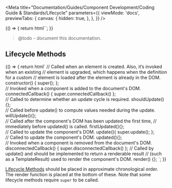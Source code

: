 
<Meta
  title="Documentation/Guides/Component Development/Coding Guide & Standards/Lifecycle"
  parameters={{
    viewMode: 'docs',
    previewTabs: {
      canvas: {
        hidden: true,
      },
    },
  }}
/>

<Story name="Introduction">
  {() => {
    return html``;
  }}
</Story>



> @todo - document this documentation.

## Lifecycle Methods

<Story name="Lifecycle Methods">
  {() => {
    return html`
<outline-code-block language="typescript" class="mb-6">
// Called when an element is created. Also, it’s invoked when an existing
// element is upgraded, which happens when the definition for a custom 
// element is loaded after the element is already in the DOM.
constructor() {
  super();
};
<br/>
// Invoked when a component is added to the document's DOM.
connectedCallback() {
  super.connectedCallback()
};
<br/>
// Called to determine whether an update cycle is required.
shouldUpdate(){};
<br/>
// Called before update() to compute values needed during the update.
willUpdate(){};
<br/>
// Called after the component's DOM has been updated the first time, 
// immediately before updated() is called.
firstUpdated(){};
<br/>
// Called to update the component's DOM.
update(){
  super.update();
};
<br/>
// Called to update the component's DOM.
updated(){};
<br/>
// Invoked when a component is removed from the document's DOM.
disconnectedCallback() {
  super.disconnectedCallback()
};
// Called by update() and should be implemented to return a renderable result 
// (such as a TemplateResult) used to render the component's DOM.
render() {};
</outline-code-block>`;
  }}
</Story>

[Lifecycle Methods](https://lit.dev/docs/components/lifecycle/) should be placed in approximate chronological order. The render function is placed at the bottom of these. Note that some lifecycle methods require `super` to be called.


